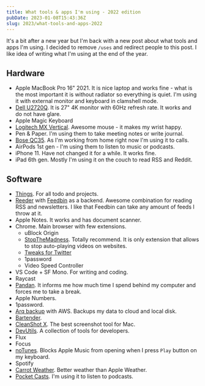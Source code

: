```yaml
---
title: What tools & apps I'm using - 2022 edition
pubDate: 2023-01-08T15:43:36Z
slug: 2023/what-tools-and-apps-2022
---
```


It's a bit after a new year but I'm back with a new post about what tools and apps I'm using. I decided to remove `/uses` and redirect people to this post. I like idea of writing what I'm using at the end of the year.

## Hardware

- Apple MacBook Pro 16" 2021. It is nice laptop and works fine - what is the most important it is without radiator so everything is quiet. I'm using it with external monitor and keyboard in clamshell mode.
- [Dell U2720Q](https://www.dell.com/pl/firmiinstytucji/p/dell-u2720q-monitor/pd). It is 27" 4K monitor with 60Hz refresh rate. It works and do not have glare.
- Apple Magic Keyboard
- [Logitech MX Vertical](https://www.logitech.com/en-us/products/mice/mx-vertical-ergonomic-mouse.html). Awesome mouse - it makes my wrist happy.
- Pen & Paper. I'm using them to take meeting notes or write journal.
- [Bose QC35](https://www.bose.com/en_us/landing_pages/quietcomfort_35_wireless.html). As I'm working from home right now I'm using it to calls.
- AirPods 1st gen - I'm using them to listen to music or podcasts.
- iPhone 11. Have not changed it for a while. It works fine.
- iPad 6th gen. Mostly I'm using it on the couch to read RSS and Reddit.

## Software

- [Things](https://culturedcode.com/things/). For all todo and projects.
- [Reeder](https://www.reederapp.com/) with [Feedbin](https://feedbin.com/) as a backend. Awesome combination for reading RSS and newsletters. I like that Feedbin can take any amount of feeds I throw at it.
- Apple Notes. It works and has document scanner.
- Chrome. Main browser with few extensions.
  - uBlock Origin
  - [StopTheMadness](https://underpassapp.com/StopTheMadness/). Totally recommend. It is only extension that allows to stop auto-playing videos on websites.
  - [Tweaks for Twitter](https://apps.apple.com/us/app/tweaks-for-twitter/id1567751529?mt=12)
  - 1password
  - Video Speed Controller
- VS Code + SF Mono. For writing and coding.
- Raycast
- [Pandan](https://apps.apple.com/us/app/pandan/id1569600264?mt=12). It informs me how much time I spend behind my computer and forces me to take a break.
- Apple Numbers.
- 1password.
- [Arq backup](https://www.arqbackup.com/) with AWS. Backups my data to cloud and local disk.
- [Bartender](https://www.macbartender.com/).
- [CleanShot X](https://cleanshot.com/). The best screenshot tool for Mac.
- [DevUtils](https://devutils.com/). A collection of tools for developers.
- Flux
- Focus
- [noTunes](https://github.com/tombonez/noTunes). Blocks Apple Music from opening when I press `Play` button on my keyboard.
- Spotify
- [Carrot Weather](https://www.meetcarrot.com/weather/). Better weather than Apple Weather.
- [Pocket Casts](https://pocketcasts.com/). I'm using it to listen to podcasts.
